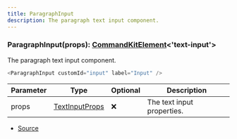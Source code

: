 ```yaml
---
title: ParagraphInput
description: The paragraph text input component.
---
```


### ParagraphInput(props): [CommandKitElement](/docs/types/CommandKitElement)\<'text\-input'>

The paragraph text input component.

```ts
<ParagraphInput customId="input" label="Input" />
```

| Parameter | Type                                         | Optional | Description                |
| --------- | -------------------------------------------- | -------- | -------------------------- |
| props     | [TextInputProps](/docs/types/TextInputProps) | ❌       | The text input properties. |

- [Source](https://github.com/underctrl-io/commandkit/blob/f8cc07d11d2ae5ed7f529adff1649936223e27b2/packages/commandkit/src/components/modal/Modal.ts#L142)
